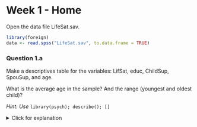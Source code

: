 # Week 1 - Home

Open the data file LifeSat.sav. 

```r
library(foreign)
data <- read.spss("LifeSat.sav", to.data.frame = TRUE)
```

### Question 1.a

Make a descriptives table for the variables: LifSat, educ, ChildSup, SpouSup, and age. 

What is the average age in the sample? And the range (youngest and oldest child)? 

*Hint: Use* `library(psych); describe(); []`

<details>
  <summary>Click for explanation</summary>
The package `psych` contains many functions for exploring data. Install and load the package, then use the `describe()` function to describe the data:

```r
library(psych)
describe(data[, c("LifSat", "educ", "ChildSup", "SpouSup", "age")])
```
<\details>


### Question 1.b

Perform a simple regression with LifSat as the dependent variable and educ as the independent variable.

<details>
  <summary>Click for explanation</summary>

```r
results <- lm(LifSat ~ educ, data)
summary(results)
```
<\details>

### Question 1.c.

Do the same with age as the independent variable. 

<details>
  <summary>Click for explanation</summary>

```r
results <- lm(LifSat ~ age, data)
summary(results)
```
<\details>


### Question 1.d. 

Again with ChildSup as the independent variable. 

<details>
  <summary>Click for explanation</summary>

```r
results <- lm(LifSat ~ ChildSup, data)
summary(results)
```
<\details>


### Question 1.e.

Perform a multiple regression with LifSat as the dependent variable and educ, age and ChildSup as the independent variables. 

<details>
  <summary>Click for explanation</summary>

```r
results <- lm(LifSat ~ educ + age + ChildSup, data)
summary(results)
```
<\details>


### Question 1.f. 

Compare the results under 1.e with those obtained under 1.b-1.d. What do you notice when you compare the regression parameter for each of the three predictors in the multiple regression with the corresponding regression parameters obtained in the simple regressions? 
